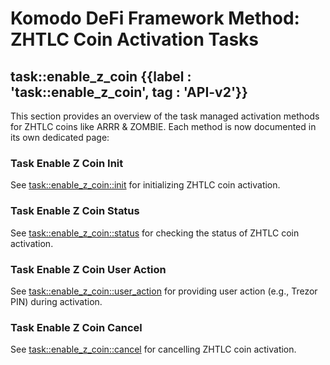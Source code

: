 
# Komodo DeFi Framework Method: ZHTLC Coin Activation Tasks

## task::enable\_z\_coin {{label : 'task::enable_z_coin', tag : 'API-v2'}}

This section provides an overview of the task managed activation methods for ZHTLC coins like ARRR & ZOMBIE. Each method is now documented in its own dedicated page:

### Task Enable Z Coin Init

See [task::enable\_z\_coin::init](/komodo-defi-framework/api/v20/coin_activation/task_managed/enable_z_coin/init/) for initializing ZHTLC coin activation.

### Task Enable Z Coin Status

See [task::enable\_z\_coin::status](/komodo-defi-framework/api/v20/coin_activation/task_managed/enable_z_coin/status/) for checking the status of ZHTLC coin activation.

### Task Enable Z Coin User Action

See [task::enable\_z\_coin::user\_action](/komodo-defi-framework/api/v20/coin_activation/task_managed/enable_z_coin/user_action/) for providing user action (e.g., Trezor PIN) during activation.

### Task Enable Z Coin Cancel

See [task::enable\_z\_coin::cancel](/komodo-defi-framework/api/v20/coin_activation/task_managed/enable_z_coin/cancel/) for cancelling ZHTLC coin activation.

<TocForIndex />
